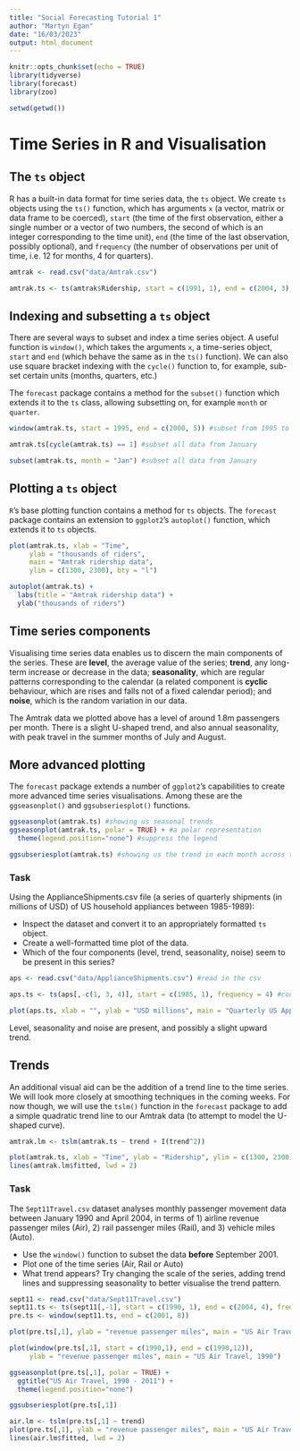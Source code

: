 ```yaml
---
title: "Social Forecasting Tutorial 1"
author: "Martyn Egan"
date: "16/03/2023"
output: html_document
---
```


```r
knitr::opts_chunk$set(echo = TRUE)
library(tidyverse)
library(forecast)
library(zoo)

setwd(getwd())
```

# Time Series in R and Visualisation

## The `ts` object

R has a built-in data format for time series data, the `ts` object. We create `ts` objects using the `ts()` function, which has arguments `x` (a vector, matrix or data frame to be coerced), `start` (the time of the first observation, either a single number or a vector of two numbers, the second of which is an integer corresponding to the time unit), `end` (the time of the last observation, possibly optional), and `frequency` (the number of observations per unit of time, i.e. 12 for months, 4 for quarters).

```r
amtrak <- read.csv("data/Amtrak.csv")

amtrak.ts <- ts(amtrak$Ridership, start = c(1991, 1), end = c(2004, 3), frequency = 12)
```

## Indexing and subsetting a `ts` object

There are several ways to subset and index a time series object. A useful function is `window()`, which takes the arguments `x`, a time-series object, `start` and `end` (which behave the same as in the `ts()` function). We can also use square bracket indexing with the `cycle()` function to, for example, sub-set certain units (months, quarters, etc.) 

The `forecast` package contains a method for the `subset()` function which extends it to the `ts` class, allowing subsetting on, for example `month` or `quarter`.

```r
window(amtrak.ts, start = 1995, end = c(2000, 5)) #subset from 1995 to May 2000 inclusive

amtrak.ts[cycle(amtrak.ts) == 1] #subset all data from January

subset(amtrak.ts, month = "Jan") #subset all data from January
```

## Plotting a `ts` object

`R`'s base plotting function contains a method for `ts` objects. The `forecast` package contains an extension to `ggplot2`'s `autoplot()` function, which extends it to `ts` objects.

```r
plot(amtrak.ts, xlab = "Time", 
     ylab = "thousands of riders", 
     main = "Amtrak ridership data",
     ylim = c(1300, 2300), bty = "l")

autoplot(amtrak.ts) +
  labs(title = "Amtrak ridership data") +
  ylab("thousands of riders")
```

## Time series components

Visualising time series data enables us to discern the main components of the series. These are **level**, the average value of the series; **trend**, any long-term increase or decrease in the data; **seasonality**, which are regular patterns corresponding to the calendar (a related component is **cyclic** behaviour, which are rises and falls not of a fixed calendar period); and **noise**, which is the random variation in our data. 

The Amtrak data we plotted above has a level of around 1.8m passengers per month. There is a slight U-shaped trend, and also annual seasonality, with peak travel in the summer months of July and August. 

## More advanced plotting

The `forecast` package extends a number of `ggplot2`'s capabilities to create more advanced time series visualisations. Among these are the `ggseasonplot()` and `ggsubseriesplot()` functions.

```r
ggseasonplot(amtrak.ts) #showing us seasonal trends
ggseasonplot(amtrak.ts, polar = TRUE) + #a polar representation
  theme(legend.position="none") #suppress the legend

ggsubseriesplot(amtrak.ts) #showing us the trend in each month across the whole series
```

### Task

Using the ApplianceShipments.csv file (a series of quarterly shipments (in millions of USD) of US household appliances between 1985-1989):

- Inspect the dataset and convert it to an appropriately formatted `ts` object.
- Create a well-formatted time plot of the data.
- Which of the four components (level, trend, seasonality, noise) seem to be present in this series?

```r
aps <- read.csv("data/ApplianceShipments.csv") #read in the csv

aps.ts <- ts(aps[,-c(1, 3, 4)], start = c(1985, 1), frequency = 4) #convert to ts

plot(aps.ts, xlab = "", ylab = "USD millions", main = "Quarterly US Appliance Shipments")
```

Level, seasonality and noise are present, and possibly a slight upward trend.

## Trends

An additional visual aid can be the addition of a trend line to the time series. We will look more closely at smoothing techniques in the coming weeks. For now though, we will use the `tslm()` function in the `forecast` package to add a simple quadratic trend line to our Amtrak data (to attempt to model the U-shaped curve).

```r
amtrak.lm <- tslm(amtrak.ts ~ trend + I(trend^2))

plot(amtrak.ts, xlab = "Time", ylab = "Ridership", ylim = c(1300, 2300), bty = "l")
lines(amtrak.lm$fitted, lwd = 2)
```

### Task

The `Sept11Travel.csv` dataset analyses monthly passenger movement data between January 1990 and April 2004, in terms of 1) airline revenue passenger miles (Air), 2) rail passenger miles (Rail), and 3) vehicle miles (Auto).

- Use the `window()` function to subset the data **before** September 2001.
- Plot one of the time series (Air, Rail or Auto)
- What trend appears? Try changing the scale of the series, adding trend lines and suppressing seasonality to better visualise the trend pattern.

```r
sept11 <- read.csv("data/Sept11Travel.csv")
sept11.ts <- ts(sept11[,-1], start = c(1990, 1), end = c(2004, 4), frequency = 12)
pre.ts <- window(sept11.ts, end = c(2001, 8))

plot(pre.ts[,1], ylab = "revenue passenger miles", main = "US Air Travel")

plot(window(pre.ts[,1], start = c(1990,1), end = c(1990,12)), 
     ylab = "revenue passenger miles", main = "US Air Travel, 1990")

ggseasonplot(pre.ts[,1], polar = TRUE) +
  ggtitle("US Air Travel, 1990 - 2011") +
  theme(legend.position="none")

ggsubseriesplot(pre.ts[,1])

air.lm <- tslm(pre.ts[,1] ~ trend)
plot(pre.ts[,1], ylab = "revenue passenger miles", main = "US Air Travel")
lines(air.lm$fitted, lwd = 2)
```